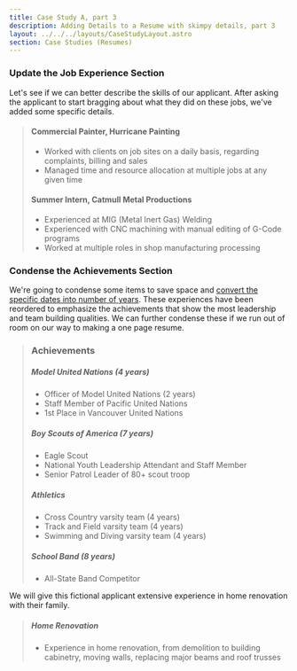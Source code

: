 ```yaml
---
title: Case Study A, part 3
description: Adding Details to a Resume with skimpy details, part 3
layout: ../../../layouts/CaseStudyLayout.astro
section: Case Studies (Resumes)
---
```


### Update the Job Experience Section

Let's see if we can better describe the skills of our applicant. After asking the applicant to start bragging about what they did on these jobs, we've added some specific details.

> #### Commercial Painter, Hurricane Painting
> * Worked with clients on job sites on a daily basis, regarding complaints, billing and sales
> * Managed time and resource allocation at multiple jobs at any given time
> 
> #### Summer Intern, Catmull Metal Productions
> * Experienced at MIG (Metal Inert Gas) Welding 
> * Experienced with CNC machining with manual editing of G-Code programs
> * Worked at multiple roles in shop manufacturing processing

### Condense the Achievements Section

We're going to condense some items to save space and [convert the specific dates into number of years](/en/resume/tips/dates-not-recommended). These experiences have been reordered to emphasize the achievements that show the most leadership and team building qualities. We can further condense these if we run out of room on our way to making a one page resume.

> ### Achievements
> ##### Model United Nations (4 years)
> * Officer of Model United Nations (2 years)
> * Staff Member of Pacific United Nations 
> * 1st Place in Vancouver United Nations
> 
> ##### Boy Scouts of America (7 years)
> * Eagle Scout
> * National Youth Leadership Attendant and Staff Member
> * Senior Patrol Leader of 80+ scout troop
> ##### Athletics
> * Cross Country varsity team (4 years)
> * Track and Field varsity team (4 years)
> * Swimming and Diving varsity team (4 years)
>
> ##### School Band (8 years)
> * All-State Band Competitor

We will give this fictional applicant extensive experience in home renovation with their family. 

> ##### Home Renovation
> * Experience in home renovation, from demolition to building cabinetry, moving walls, replacing major beams and roof trusses